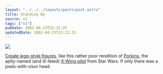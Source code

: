```yaml
---
layout: "../../../layouts/posts/post.astro"
title: Standing By
source: v1
tags: ["v1"]
pubDate: 2002-04-23T23:22:25
updatedDate: 2002-04-23T23:22:25
---
```


![](/images/notes/standing-by.gif)

[Create lego-style figures][1], like this rather poor rendition of [Porkins][2], the aptly-named (and ill-fated) [X-Wing pilot][3] from Star Wars. If only there was a jowls-with-visor head.

[1]: http://www.reasonablyclever.com/ "Create lego-style figures: requires Flash"
[2]: http://web.qx.net/red6/Porkins/ "The Unofficial Jek Porkins web site "
[3]: http://www.geocities.com/Athens/Acropolis/6774/ "Porkins' demise"
